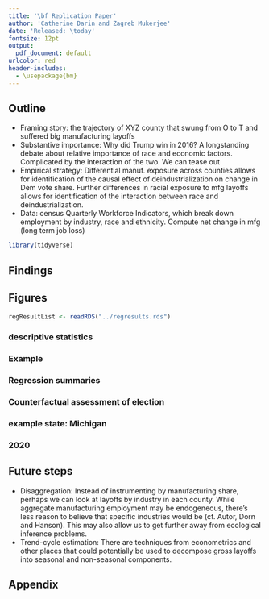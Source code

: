 ```yaml
---
title: '\bf Replication Paper'
author: 'Catherine Darin and Zagreb Mukerjee'
date: 'Released: \today'
fontsize: 12pt
output:
  pdf_document: default
urlcolor: red
header-includes:
  - \usepackage{bm}
---
```


## Outline
- Framing story: the trajectory of XYZ county that swung from O to T and suffered big manufacturing layoffs
- Substantive importance: Why did Trump win in 2016? A longstanding debate about relative importance of race and economic factors. Complicated by the interaction of the two. We can tease out 
- Empirical strategy: Differential manuf. exposure across counties allows for identification of the causal effect of deindustrialization on change in Dem vote share. Further differences in racial exposure to mfg layoffs allows for identification of the interaction between race and deindustrialization. 
- Data: census Quarterly Workforce Indicators, which break down employment by industry, race and ethnicity. Compute net change in mfg (long term job loss)

```r
library(tidyverse)
```

## Findings

## Figures
```r
regResultList <- readRDS("../regresults.rds")

```


### descriptive statistics



### Example


### Regression summaries

### Counterfactual assessment of election

### example state: Michigan

### 2020

## Future steps

- Disaggregation: Instead of instrumenting by manufacturing share, perhaps we can look at layoffs by industry in each county. While aggregate manufacturing employment may be endogeneous, there's less reason to believe that specific industries would be (cf. Autor, Dorn and Hanson). This may also allow us to get further away from ecological inference problems.
- Trend-cycle estimation: There are techniques from econometrics and other places that could potentially be used to decompose gross layoffs into seasonal and non-seasonal components. 

## Appendix
